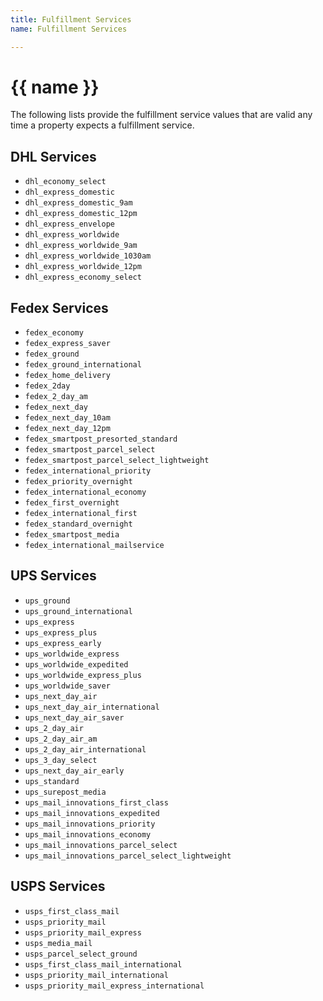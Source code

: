```yaml
---
title: Fulfillment Services
name: Fulfillment Services

---
```


{{ name }}
============================
The following lists provide the fulfillment service values that are valid any time a property expects a
fulfillment service.


DHL Services
------------
* `dhl_economy_select`
* `dhl_express_domestic`
* `dhl_express_domestic_9am`
* `dhl_express_domestic_12pm`
* `dhl_express_envelope`
* `dhl_express_worldwide`
* `dhl_express_worldwide_9am`
* `dhl_express_worldwide_1030am`
* `dhl_express_worldwide_12pm`
* `dhl_express_economy_select`

Fedex Services
--------------
* `fedex_economy`
* `fedex_express_saver`
* `fedex_ground`
* `fedex_ground_international`
* `fedex_home_delivery`
* `fedex_2day`
* `fedex_2_day_am`
* `fedex_next_day`
* `fedex_next_day_10am`
* `fedex_next_day_12pm`
* `fedex_smartpost_presorted_standard`
* `fedex_smartpost_parcel_select`
* `fedex_smartpost_parcel_select_lightweight`
* `fedex_international_priority`
* `fedex_priority_overnight`
* `fedex_international_economy`
* `fedex_first_overnight`
* `fedex_international_first`
* `fedex_standard_overnight`
* `fedex_smartpost_media`
* `fedex_international_mailservice`

UPS Services
------------
* `ups_ground`
* `ups_ground_international`
* `ups_express`
* `ups_express_plus`
* `ups_express_early`
* `ups_worldwide_express`
* `ups_worldwide_expedited`
* `ups_worldwide_express_plus`
* `ups_worldwide_saver`
* `ups_next_day_air`
* `ups_next_day_air_international`
* `ups_next_day_air_saver`
* `ups_2_day_air`
* `ups_2_day_air_am`
* `ups_2_day_air_international`
* `ups_3_day_select`
* `ups_next_day_air_early`
* `ups_standard`
* `ups_surepost_media`
* `ups_mail_innovations_first_class`
* `ups_mail_innovations_expedited`
* `ups_mail_innovations_priority`
* `ups_mail_innovations_economy`
* `ups_mail_innovations_parcel_select`
* `ups_mail_innovations_parcel_select_lightweight`

USPS Services
-------------
* `usps_first_class_mail`
* `usps_priority_mail`
* `usps_priority_mail_express`
* `usps_media_mail`
* `usps_parcel_select_ground`
* `usps_first_class_mail_international`
* `usps_priority_mail_international`
* `usps_priority_mail_express_international`
